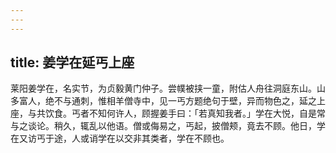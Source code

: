 ```yaml
---
---
---
```

title: 姜学在延丐上座
---



莱阳姜学在，名实节，为贞毅黄门仲子。尝幞被挟一童，附估人舟往洞庭东山。山多富人，绝不与通刺，惟相羊僧寺中，见一丐方题绝句于壁，异而物色之，延之上座，与共饮食。丐者不知何许人，顾握姜手曰：「若真知我者。」学在大悦，自是常与之谈论。稍久，辄乱以他语。僧或侮易之，丐起，披僧颊，竟去不顾。他日，学在又访丐于途，人或诮学在以交非其类者，学在不顾也。